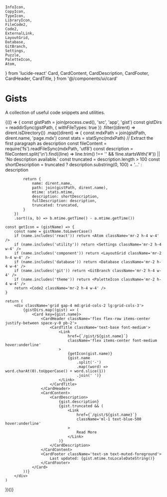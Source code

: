 	InfoIcon,
	CopyIcon,
	TypeIcon,
	LibraryIcon,
	FileCode2,
	Code2,
	ExternalLink,
	LayoutGrid,
	Database,
	GitBranch,
	Settings,
	Puzzle,
	PaletteIcon,
	Atom,
} from 'lucide-react'
	Card,
	CardContent,
	CardDescription,
	CardFooter,
	CardHeader,
	CardTitle,
} from '@/components/ui/card'

# Gists

A collection of useful code snippets and utilities.

{(() => {
const gistPath = join(process.cwd(), 'src', 'app', 'gist')
const gistDirs = readdirSync(gistPath, { withFileTypes: true })
.filter((dirent) => dirent.isDirectory())
.map((dirent) => {
const mdxPath = join(gistPath, dirent.name, 'page.mdx')
const stats = statSync(mdxPath)
// Extract the first paragraph as description
const fileContent = require('fs').readFileSync(mdxPath, 'utf8')
const description =
fileContent.split('\n').find((line) => line.trim() !== '' && !line.startsWith('#')) ||
'No description available.'
const truncated = description.length > 100
const shortDescription = truncated ? description.substring(0, 100) + '...' : description

    		return {
    			name: dirent.name,
    			path: join(gistPath, dirent.name),
    			mtime: stats.mtime,
    			description: shortDescription,
    			fullDescription: description,
    			truncated: truncated,
    		}
    	})
    	.sort((a, b) => b.mtime.getTime() - a.mtime.getTime())

    const getIcon = (gistName) => {
    	const name = gistName.toLowerCase()
    	if (name.includes('react')) return <Atom className='mr-2 h-4 w-4' />
    	if (name.includes('utility')) return <Settings className='mr-2 h-4 w-4' />
    	if (name.includes('component')) return <LayoutGrid className='mr-2 h-4 w-4' />
    	if (name.includes('database')) return <Database className='mr-2 h-4 w-4' />
    	if (name.includes('git')) return <GitBranch className='mr-2 h-4 w-4' />
    	if (name.includes('theme')) return <PaletteIcon className='mr-2 h-4 w-4' />
    	return <Code2 className='mr-2 h-4 w-4' />
    }

    return (
    	<div className='grid gap-4 md:grid-cols-2 lg:grid-cols-3'>
    		{gistDirs.map((gist) => (
    			<Card key={gist.name}>
    				<CardHeader className='flex flex-row items-center justify-between space-y-0 pb-2'>
    					<CardTitle className='text-base font-medium'>
    						<Link
    							href={`/gist/${gist.name}`}
    							className='flex items-center font-medium hover:underline'
    						>
    							{getIcon(gist.name)}
    							{gist.name
    								.split('-')
    								.map((word) => word.charAt(0).toUpperCase() + word.slice(1))
    								.join(' ')}
    						</Link>
    					</CardTitle>
    				</CardHeader>
    				<CardContent>
    					<CardDescription>
    						{gist.description}
    						{gist.truncated && (
    							<Link
    								href={`/gist/${gist.name}`}
    								className='ml-1 text-blue-500 hover:underline'
    							>
    								Read More
    							</Link>
    						)}
    					</CardDescription>
    				</CardContent>
    				<CardFooter className='text-sm text-muted-foreground'>
    					Last updated: {gist.mtime.toLocaleDateString()}
    				</CardFooter>
    			</Card>
    		))}
    	</div>
    )

})()}
